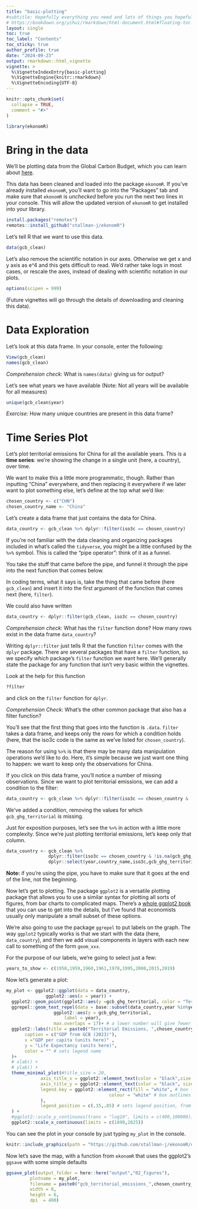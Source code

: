 ```yaml
---
title: "basic-plotting"
#subtitle: Hopefully everything you need and lots of things you hopefully won't
# https://bookdown.org/yihui/rmarkdown/html-document.html#floating-toc
layout: single
toc: true
toc_label: "Contents"
toc_sticky: true
author_profile: true
date: "2024-09-23"
output: rmarkdown::html_vignette
vignette: >
  %\VignetteIndexEntry{basic-plotting}
  %\VignetteEngine{knitr::rmarkdown}
  %\VignetteEncoding{UTF-8}
---
```


```r
knitr::opts_chunk$set(
  collapse = TRUE,
  comment = "#>"
)
```

```r
library(ekonomR)
```

# Bring in the data

We'll be plotting data from the Global Carbon Budget, which you can learn about [here](https://globalcarbonbudget.org/). 

This data has been cleaned and loaded into the package `ekonomR`. If you've already installed `ekonomR`, you'll want to go into the "Packages" tab and make sure that `ekonomR` is *unchecked* before you run the next two lines in your console. This will allow the updated version of `ekonomR` to get installed into your library.

``` r
install.packages("remotes")
remotes::install_github("stallman-j/ekonomR")
```


Let's tell R that we want to use this data.

```r
data(gcb_clean)
```

Let's also remove the scientific notation in our axes. Otherwise we get x and y axis as e^4 and this gets difficult to read. We'd rather take logs in most cases, or rescale the axes, instead of dealing with scientific notation in our plots.

```r
options(scipen = 999)
```
(Future vignettes will go through the details of downloading and cleaning this data).

# Data Exploration

Let's look at this data frame. In your console, enter the following:

```r
View(gcb_clean)
names(gcb_clean)
```

*Comprehension check:* What is `names(data)` giving us for output?

Let's see what years we have available (Note: Not all years will be available for all measures)

```r
unique(gcb_clean$year)
```


*Exercise:* How many unique countries are present in this data frame?

# Time Series Plot

Let's plot territorial emissions for China for all the available years. This is a **time series**: we're showing the change in a single unit (here, a country), over time.

We want to make this a little more programmatic, though. Rather than inputting "China" everywhere, and then replacing it everywhere if we later want to plot something else, let's define at the top what we'd like:

```r
chosen_country <- c("CHN")
chosen_country_name <- "China"
```

Let's create a data frame that just contains the data for China.

```r
data_country <- gcb_clean %>% dplyr::filter(iso3c == chosen_country)
```

If you're not familiar with the data cleaning and organizing packages included in what's called the `tidyverse`, you might be a little confused by the `%>%` symbol. This is called the "pipe operator": think of it as a funnel.

You take the stuff that came before the pipe, and funnel it through the pipe into the next function that comes below.

In coding terms, what it says is, take the thing that came before (here `gcb_clean`) and insert it into the first argument of the function that comes next (here, `filter`). 

We could also have written 

```r
data_country <- dplyr::filter(gcb_clean, iso3c == chosen_country)
```

*Comprehension check:* What has the `filter` function done? How many rows exist in the data frame `data_country`?

Writing `dplyr::filter` just tells R that the function `filter` comes with the `dplyr` package. There are several packages that have a `filter` function, so we specify *which* package's `filter` function we want here. We'll generally state the package for any function that isn't very basic within the vignettes.

Look at the help for this function
```r
?filter
```

and click on the `filter` function for `dplyr`.

*Comprehension Check*: What's the other common package that also has a filter function?

You'll see that the first thing that goes into the function is `.data`. `filter` takes a data frame, and keeps only the *rows* for which a condition holds (here, that the iso3c code is the same as we've listed for `chosen_country`).

The reason for using `%>%` is that there may be many data manipulation operations we'd like to do. Here, it's simple because we just want one thing to happen: we want to keep only the observations for China.

If you click on this data frame, you'll notice a number of missing observations. Since we want to plot territorial emissions, we can add a condition to the filter:

```r
data_country <- gcb_clean %>% dplyr::filter(iso3c == chosen_country & !is.na(gcb_ghg_territorial))
```

We've added a condition, removing the values for which `gcb_ghg_territorial` is missing.

Just for exposition purposes, let's see the `%>%` in action with a little more complexity. Since we're just plotting territorial emissions, let's keep only that column.

```r
data_country <- gcb_clean %>% 
                dplyr::filter(iso3c == chosen_country & !is.na(gcb_ghg_territorial)) %>%
                dplyr::select(year,country_name,iso3c,gcb_ghg_territorial)
```

**Note:** if you're using the pipe, you have to make sure that it goes at the end of the line, not the beginning.

Now let's get to plotting. The package `ggplot2` is a versatile plotting package that allows you to use a similar syntax for plotting all sorts of figures, from bar charts to complicated maps. There's a [whole ggplot2 book](https://ggplot2-book.org/) that you can use to get into the details, but I've found that economists usually only manipulate a small subset of these options.

We're also going to use the package `ggrepel` to put labels on the graph. The way `ggplot2` typically works is that we start with the data (here, `data_country`), and then we add visual components in layers with each new call to something of the form `geom_xxx`. 

For the purpose of our labels, we're going to select just a few:

```r
years_to_show <- c(1958,1959,1960,1961,1978,1995,2000,2015,2019)
```

Now let's generate a plot:

```r
my_plot <- ggplot2::ggplot(data = data_country,
               ggplot2::aes(x = year)) +
  ggplot2::geom_point(ggplot2::aes(y =gcb_ghg_territorial, color = "Territorial Emissions")) +
  ggrepel::geom_text_repel(data = base::subset(data_country,year %in%years_to_show), # pick out just these years
                  ggplot2::aes(y = gcb_ghg_territorial,
                      label = year),
                  max.overlaps = 17)+ # a lower number will give fewer total labels; higher will put more labels in
  ggplot2::labs(title = paste0("Territorial Emissions, ",chosen_country_name),
       caption = c("GDP from GCB (2023)"),
       x ="GDP per capita (units here)" ,
       y = "Life Expectancy (units here)",
       color = "" # sets legend name
  )+
  # xlab() +
  # ylab() +
  theme_minimal_plot(#title_size = 20,
             axis_title_x = ggplot2::element_text(color = "black",size = 15),
             axis_title_y = ggplot2::element_text(color = "black", size = 15),
             legend.key = ggplot2::element_rect(fill = "white", # box fill for the legend
                                       colour = "white" # box outlines for the legend
             ),
             legend_position = c(.15,.85) # sets legend position, from [0,1] on X axis then [0,1] on y
  ) +
  #ggplot2::scale_y_continuous(trans = "log10", limits = c(400,100000)) +
  ggplot2::scale_x_continuous(limits = c(1899,2025))

```

You can see the plot in your console by just typing `my_plot` in the console.

```r
knitr::include_graphics(path = "https://github.com/stallman-j/ekonomR/output/02_figures/gcb_territorial_emissions_China.png")
```

Now let's save the map, with a function from `ekonomR` that uses the ggplot2's `ggsave` with some simple defaults
```r
ggsave_plot(output_folder = here::here("output","02_figures"),
         plotname = my_plot,
         filename = paste0("gcb_territorial_emissions_",chosen_country_name,".png"),
         width = 8,
         height = 6,
         dpi  = 400)
```


         
<!-- # Plot Cross Sections -->

<!-- ```{r} -->
<!-- years <- c(1950:2019) # generates a sequence from 1950 to 2019, i.e 1950,1951, ..., 2018,2019 -->
<!-- chosen_years <- c(1950, 2019) # just 1950 and 2019 -->
<!-- ``` -->

<!-- I have a few HEX codes for Yale colors that get output with the following function: -->

<!-- ```{r} -->
<!-- display_hex_colors() -->
<!-- ``` -->

<!-- You'll see four colors outputted. Set a few of them in your local environment with the following code : -->

<!-- ```{r} -->
<!-- yale_lblue     <- "#63aaff" -->
<!-- yale_medblue   <- "#286dc0" -->
<!-- yale_blue      <- "#00356b" -->
<!-- ``` -->

<!-- *Comprehension Exercise:* What's the other color that's available in `display_hex_colors()?` -->

<!-- We're going to manually set the colors for our legend so that they look nice and Yaley. We do this by first defining a vector as below: -->

<!-- ```{r} -->
<!-- colors <- c("Territorial Emissions"    = yale_lblue, -->
<!--             "Consumption Emissions"    = yale_blue, -->
<!--             "Emissions Transfers"      = yale_medblue) -->
<!-- ``` -->

<!-- Let's see how to plot territorial emissions in Sweden for all the available years. -->


<!-- labels_vec <- #unique(data$country_name) # uncomment to try to get all countries -->
<!--   # if you want to use the ISO3 code instead so you can get more labels, use -->
<!--   # unique(data$iso3c) or provide a vector that's like c("USA","CHN","KEN") -->
<!--   c("USA","Sweden","Germany","El Salvador","China","Chile") -->


<!-- #y <- 2019 # uncomment this if you want to examine within the loop to see what's happening -->
<!-- for (y in chosen_years) { -->
<!--   # choose just the data for the current year -->
<!--   data_year_y <- data %>% filter(year == y) -->

<!--   plot <- ggplot(data = data_year_y, -->
<!--                  aes(x = gdp_pc)) + -->
<!--     geom_point(aes(y =le_birth, color = "Life Expectancy at Birth")) + -->
<!--     geom_text_repel(data = subset(data_year_y,country_name %in%labels_vec), # plot just the labels of the countries we want -->
<!--                     aes(y = le_birth, -->
<!--                         label = country_name))+ -->
<!--     geom_point(aes(y =le_15, color = "Life Expectancy at Age 15")) + -->
<!--     geom_text_repel(data = subset(data_year_y,country_name %in%labels_vec), # plot just the labels of the countries we requested -->
<!--                     aes(y = le_15, -->
<!--                         label = country_name))+ -->
<!--     geom_point(aes(y =le_65, color = "Life Expectancy at Age 65")) + -->
<!--     geom_text_repel(data = subset(data_year_y,country_name %in%labels_vec), # plot just the labels of the countries we requested -->
<!--                     aes(y = le_65, -->
<!--                         label = country_name))+ -->
<!--     labs(title = paste0("Life Expectancy at Different Ages and GDP, ",y), -->
<!--          caption = c("GDP from PWT (2022), population data from UN WPP (2022)"), -->
<!--          x ="GDP per capita (units here)" , -->
<!--          y = "Life Expectancy (units)", -->
<!--          color = "" # sets legend name -->
<!--     )+ -->
<!--     # xlab() + -->
<!--     # ylab() + -->
<!--     theme_plot(title_size = 20, -->
<!--                axis_title_x = element_text(color = "black",size = 15), -->
<!--                axis_title_y = element_text(color = "black", size = 15), -->
<!--                legend.key = element_rect(fill = "white", # box fill for the legend -->
<!--                                          colour = "white" # box outlines for the legend -->
<!--                ), -->
<!--                legend.position = c(.15,.85) #"none" # sets legend position, x from [0,1] to y [0,1]. -->
<!--                # remove legend with writing legend.position = "none" instead -->
<!--     ) + -->
<!--     scale_x_continuous(trans = "log10", limits = c(400,100000)) + -->
<!--     scale_y_continuous(limits = c(0,100)) + -->
<!--     scale_color_manual(values = colors) # this sets the legend colors as yale colors -->
<!--   #scale_y_continuous(trans = "log10", limits = c(.05,50)) + -->
<!--   #scale_linetype_manual("",values = c("Predicted Values")) -->

<!--   plot -->

<!--   # I have a save_map and a save_plot function, but the save_map gets used -->
<!--   # more often so it's less buggy at the moment -->
<!--   # good example of "don't let the perfect be the enemy of the `it works by golly I'll take it`" -->

<!--   save_plot(output_folder = file.path(output_figures,"GDP_LE"), -->
<!--            plotname = plot, -->
<!--            filename = paste0("gdp_pc_le_",y,".png"), -->
<!--            width = 9, -->
<!--            height = 6, -->
<!--            dpi  = 400) -->

<!-- } -->

<!-- # Plot One Country Over Time ---- -->

<!-- chosen_country <- c("CHN") -->
<!-- chosen_country_name <- "China" -->

<!-- years_to_show <- c(1958,1959,1960,1961,1978,1995,2000,2015,2019) -->

<!-- # choose just the data for the current year -->
<!-- data_country_c <- data %>% filter(iso3c == chosen_country) -->

<!-- plot <- ggplot(data = data_country_c, -->
<!--                aes(x = gdp_pc)) + -->
<!--   geom_point(aes(y =le_birth, color = "Life Expectancy at Birth")) + -->
<!--   geom_text_repel(data = subset(data_country_c,year %in%years_to_show), # pick out just these years -->
<!--                   aes(y = le_birth, -->
<!--                       label = year), -->
<!--                   max.overlaps = 17)+ # max.overlaps at a lower number will give fewer total labels; higher will put more labels in -->
<!--   geom_point(aes(y =le_15, color = "Life Expectancy at Age 15")) + -->
<!--   geom_text_repel(data = subset(data_country_c,year %in%years_to_show), -->
<!--                   aes(y = le_15, -->
<!--                       label = year), -->
<!--                   max.overlaps = 17)+ -->
<!--   geom_point(aes(y =le_65, color = "Life Expectancy at Age 65")) + -->
<!--   geom_text_repel(data = subset(data_country_c,year %in%years_to_show), -->
<!--                   aes(y = le_65, -->
<!--                       label = year), -->
<!--                   max.overlaps = 17)+ -->
<!--   labs(title = paste0("Life Expectancy and GDP, ",chosen_country_name), # here's another good example of paste0 -->
<!--        # to the rescue. If I wanted to select several countries and try them out before deciding, -->
<!--        # I can just change "chosen_country_name" rather than having to do this all manually -->
<!--        # Or if I wanted, I could make this a loop and loop over a bunch of different countries -->
<!--        # if my interest was in comparing different countries -->
<!--        caption = c("GDP from PWT (2022), population data from UN WPP (2022)"), -->
<!--        x ="GDP per capita (units here)" , -->
<!--        y = "Life Expectancy (units here)", -->
<!--        color = "" # sets legend name -->
<!--   )+ -->
<!--   # xlab() + -->
<!--   # ylab() + -->
<!--   theme_plot(title_size = 20, -->
<!--              axis_title_x = element_text(color = "black",size = 15), -->
<!--              axis_title_y = element_text(color = "black", size = 15), -->
<!--              legend.key = element_rect(fill = "white", # box fill for the legend -->
<!--                                        colour = "white" # box outlines for the legend -->
<!--              ), -->
<!--              legend.position = c(.15,.85) # sets legend position, from [0,1] on X axis then [0,1] on y -->
<!--   ) + -->
<!--   scale_x_continuous(trans = "log10", limits = c(400,100000)) + -->
<!--   scale_y_continuous(limits = c(0,100)) + -->
<!--   scale_color_manual(values = colors) # this sets the legend colors as yale colors -->
<!--   #scale_y_continuous(trans = "log10", limits = c(.05,50)) + # might want this one instead for the PSET -->
<!-- #scale_linetype_manual("",values = c("Predicted Values")) -->


<!-- plot -->

<!-- save_map(output_folder = file.path(output_figures,"GDP_LE"), -->
<!--          plotname = plot, -->
<!--          filename = paste0("gdp_pc_le_",chosen_country_name,".png"), -->
<!--          width = 8, -->
<!--          height = 6, -->
<!--          dpi  = 400) -->




<!-- plot <- ggplot() + -->
<!--   # geom_point(aes(x= gdp_pc, -->
<!--   #               y =le_birth, color = "Data"), -->
<!--   #            data = data) + -->
<!--   geom_point(aes(x = gdp_pc, -->
<!--                 y =fit, color = "Predictions"), -->
<!--             data = predicted_df) + -->
<!--   # why might it look off if we take the actual best-fit line from our regression? -->
<!--   geom_smooth(aes(x = gdp_pc, -->
<!--                y = fit, -->
<!--                color = "Cubic Line of fit"), -->
<!--               data = predicted_df, -->
<!--               formula = y~ x + I(x^2)+I(x^3), -->
<!--               method  = lm)+ -->
<!--   # geom_ribbon(aes(x = gdp_pc, -->
<!--   #                 ymin =ci_low, -->
<!--   #                 ymax = ci_high, -->
<!--   #                 fill = "grey90", -->
<!--   #                 color = "Confidence Bands"), -->
<!--   #             data = predicted_df)+ -->
<!--   labs(title = paste0("Predicted Life Expectancy at Birth and GDP per capita"), -->
<!--        caption = c("GDP from PWT (2022), population data from UN WPP (2022)"), -->
<!--        x ="GDP per capita (units here)" , -->
<!--        y = "Predicated Life Expectancy at Birth (units here)", -->
<!--        color = "" # sets legend name -->
<!--   )+ -->
<!--   # xlab() + -->
<!--   # ylab() + -->
<!--   theme_plot(title_size = 20, -->
<!--              axis_title_x = element_text(color = "black",size = 15), -->
<!--              axis_title_y = element_text(color = "black", size = 15), -->
<!--              legend.key = element_rect(fill = "white", # box fill for the legend -->
<!--                                        colour = "white" # box outlines for the legend -->
<!--              ), -->
<!--              legend.position = c(.15,.85) # sets legend position, from [0,1] on X axis then [0,1] on y -->
<!--   ) + -->
<!--   scale_x_continuous(trans = "log10", limits = c(400,100000)) + -->
<!--   scale_y_continuous(limits = c(0,100)) + -->
<!--   scale_color_manual(values = colors) # this sets the legend colors as yale colors -->
<!-- #scale_y_continuous(trans = "log10", limits = c(.05,50)) + -->
<!-- #scale_linetype_manual("",values = c("Predicted Values")) -->


<!-- plot -->

<!-- save_map(output_folder = file.path(output_figures,"GDP_LE"), -->
<!--          plotname = plot, -->
<!--          filename = paste0("gdp_pc_le_predictions.png"), -->
<!--          width = 8, -->
<!--          height = 6, -->
<!--          dpi  = 400) -->
